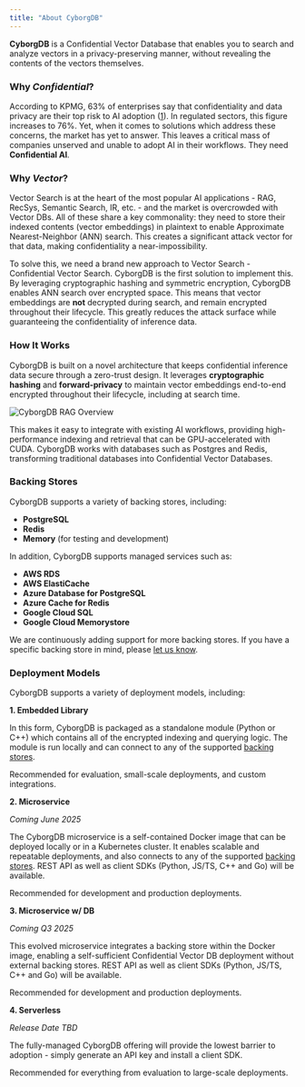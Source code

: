 ```yaml
---
title: "About CyborgDB"
---
```


**CyborgDB** is a Confidential Vector Database that enables you to search and analyze vectors in a privacy-preserving manner, without revealing the contents of the vectors themselves. 

### Why *Confidential*?

According to KPMG, 63% of enterprises say that confidentiality and data privacy are their top risk to AI adoption ([1](https://iapp.org/resources/article/consumer-perspectives-of-privacy-and-ai/)). In regulated sectors, this figure increases to 76%. Yet, when it comes to solutions which address these concerns, the market has yet to answer. This leaves a critical mass of companies unserved and unable to adopt AI in their workflows. They need **Confidential AI**.

### Why *Vector*?

Vector Search is at the heart of the most popular AI applications - RAG, RecSys, Semantic Search, IR, etc. - and the market is overcrowded with Vector DBs. All of these share a key commonality: they need to store their indexed contents (vector embeddings) in plaintext to enable Approximate Nearest-Neighbor (ANN) search. This creates a significant attack vector for that data, making confidentiality a near-impossibility.

To solve this, we need a brand new approach to Vector Search - Confidential Vector Search. CyborgDB is the first solution to implement this. By leveraging cryptographic hashing and symmetric encryption, CyborgDB enables ANN search over encrypted space. This means that vector embeddings are **not** decrypted during search, and remain encrypted throughout their lifecycle. This greatly reduces the attack surface while guaranteeing the confidentiality of inference data.

### How It Works

CyborgDB is built on a novel architecture that keeps confidential inference data secure through a zero-trust design. It leverages **cryptographic hashing** and **forward-privacy** to maintain vector embeddings end-to-end encrypted throughout their lifecycle, including at search time. 

<img src="/images/cyborgdb-search-overview.png" alt="CyborgDB RAG Overview" />

This makes it easy to integrate with existing AI workflows, providing high-performance indexing and retrieval that can be GPU-accelerated with CUDA. CyborgDB works with databases such as Postgres and Redis, transforming traditional databases into Confidential Vector Databases.

### Backing Stores

CyborgDB supports a variety of backing stores, including:

- **PostgreSQL**
- **Redis**
- **Memory** (for testing and development)

In addition, CyborgDB supports managed services such as:

- **AWS RDS**
- **AWS ElastiCache**
- **Azure Database for PostgreSQL**
- **Azure Cache for Redis**
- **Google Cloud SQL**
- **Google Cloud Memorystore**

We are continuously adding support for more backing stores. If you have a specific backing store in mind, please [let us know](https://www.cyborg.co/contact).

### Deployment Models

CyborgDB supports a variety of deployment models, including:

**1. Embedded Library**

In this form, CyborgDB is packaged as a standalone module (Python or C++) which contains all of the encrypted indexing and querying logic. The module is run locally and can connect to any of the supported [backing stores](#backing-stores).

Recommended for evaluation, small-scale deployments, and custom integrations.

**2. Microservice**

_Coming June 2025_

The CyborgDB microservice is a self-contained Docker image that can be deployed locally or in a Kubernetes cluster. It enables scalable and repeatable deployments, and also connects to any of the supported [backing stores](#backing-stores). REST API as well as client SDKs (Python, JS/TS, C++ and Go) will be available.

Recommended for development and production deployments.

**3. Microservice w/ DB**

_Coming Q3 2025_

This evolved microservice integrates a backing store within the Docker image, enabling a self-sufficient Confidential Vector DB deployment without external backing stores. REST API as well as client SDKs (Python, JS/TS, C++ and Go) will be available.

Recommended for development and production deployments.

**4. Serverless**

_Release Date TBD_

The fully-managed CyborgDB offering will provide the lowest barrier to adoption - simply generate an API key and install a client SDK.

Recommended for everything from evaluation to large-scale deployments.